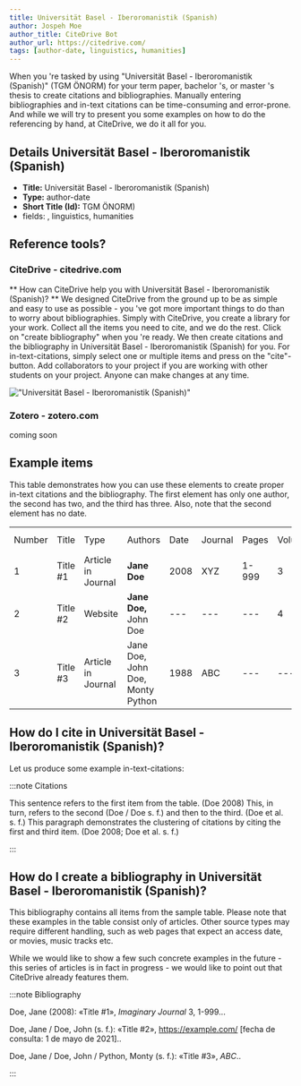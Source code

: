 ```yaml
---
title: Universität Basel - Iberoromanistik (Spanish)
author: Jospeh Moe
author_title: CiteDrive Bot
author_url: https://citedrive.com/
tags: [author-date, linguistics, humanities]
---
```


When you 're tasked by using "Universität Basel - Iberoromanistik (Spanish)" (TGM ÖNORM) for your term paper, bachelor 's, or master 's thesis to create citations and bibliographies.
Manually entering bibliographies and in-text citations can be time-consuming and error-prone. And while we will try to present you some examples on how to do the referencing by hand, at CiteDrive, we do it all for you.

## Details  Universität Basel - Iberoromanistik (Spanish)
* **Title:** Universität Basel - Iberoromanistik (Spanish)
* **Type:** author-date
* **Short Title (Id):** TGM ÖNORM)
* fields: , linguistics, humanities

## Reference tools?
### CiteDrive - citedrive.com
** How can CiteDrive help you with Universität Basel - Iberoromanistik (Spanish)? **
We designed CiteDrive from the ground up to be as simple and easy to use as possible - you 've got more important things to do than to worry about bibliographies. Simply with CiteDrive, you create a library for your work. Collect all the items you need to cite, and we do the rest. Click on "create bibliography" when you 're ready. We then create citations and the bibliography in Universität Basel - Iberoromanistik (Spanish) for you. For in-text-citations, simply select one or multiple items and press on the "cite"-button. Add collaborators to your project if you are working with other students on your project. Anyone can make changes at any time.


!["Universität Basel - Iberoromanistik (Spanish)"](images/universitat-basel--iberoromanistik-spanish.svg "Choose Universität Basel - Iberoromanistik (Spanish) in the CiteDrive App")

### Zotero - zotero.com

coming soon

## Example items

This table demonstrates how you can use these elements to create proper in-text citations and the bibliography. The first element has only one author, the second has two, and the third has three. Also, note that the second element has no date.


<table>
  <tr>
   <td>Number
   </td>
   <td>Title
   </td>
   <td>Type
   </td>
   <td>Authors
   </td>
   <td>Date
   </td>
   <td>Journal
   </td>
   <td>Pages
   </td>
   <td>Volume
   </td>
   <td>Issue
   </td>
   <td>Access Date
   </td>
  </tr>
  <tr>
   <td>1
   </td>
   <td>Title #1
   </td>
   <td>Article in Journal
   </td>
   <td><strong>Jane Doe</strong>
   </td>
   <td>2008
   </td>
   <td>XYZ
   </td>
   <td>1-999
   </td>
   <td>3
   </td>
   <td>2
   </td>
   <td>--
   </td>
  </tr>
  <tr>
   <td>
2
   </td>
   <td>Title #2
   </td>
   <td>Website
   </td>
   <td><strong>Jane Doe, </strong>John Doe
   </td>
   <td>---
   </td>
   <td>---
   </td>
   <td>---
   </td>
   <td>4
   </td>
   <td>---
   </td>
   <td>2020-05-01
   </td>
  </tr>
  <tr>
   <td>3
   </td>
   <td>Title #3
   </td>
   <td>Article in Journal
   </td>
   <td>Jane Doe, John Doe, Monty Python
   </td>
   <td>1988
   </td>
   <td>ABC
   </td>
   <td>---
   </td>
   <td>---
   </td>
   <td>16
   </td>
   <td>---
   </td>
  </tr>
</table>



## How do I cite in  Universität Basel - Iberoromanistik (Spanish)?

Let us produce some example in-text-citations:

:::note Citations


This sentence refers to the first item from the table. (Doe 2008) This, in turn, refers to the second (Doe / Doe s. f.)
and then to the third.  (Doe et al. s. f.)
This paragraph demonstrates the clustering of citations by citing the first and third item. (Doe 2008; Doe et al. s. f.)

:::

## How do I create a bibliography in Universität Basel - Iberoromanistik (Spanish)?

This bibliography contains all items from the sample table. Please note that these examples in the table consist only of articles. Other source types may require different handling, such as web pages that expect an access date, or movies, music tracks etc.

While we would like to show a few such concrete examples in the future - this series of articles is in fact in progress - we would like to point out that CiteDrive already features them.

:::note Bibliography

Doe, Jane (2008): «Title #1», <i>Imaginary Journal</i> 3, 1-999...

Doe, Jane / Doe, John  (s. f.): «Title #2», https://example.com/ [fecha de consulta: 1 de mayo de 2021]..

Doe, Jane / Doe, John / Python, Monty (s. f.): «Title #3», <i>ABC</i>..



:::


        